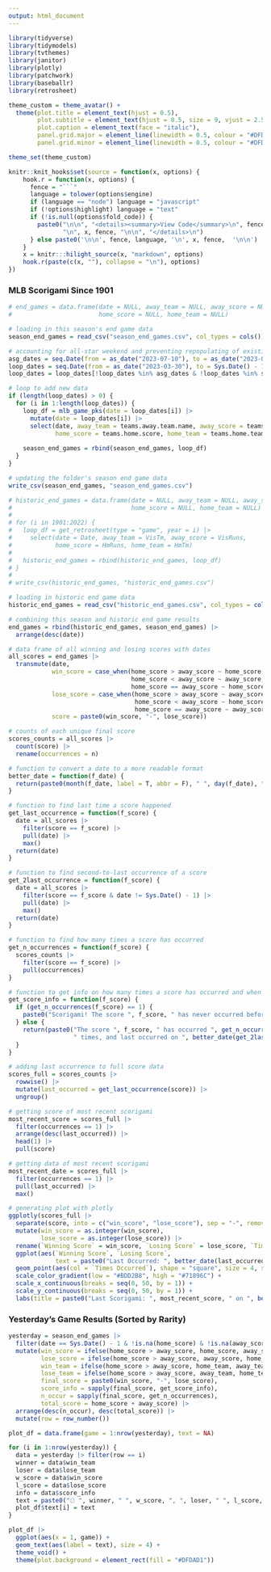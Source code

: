```yaml
---
output: html_document
---
```


```r
library(tidyverse)
library(tidymodels)
library(tvthemes)
library(janitor)
library(plotly)
library(patchwork)
library(baseballr)
library(retrosheet)

theme_custom = theme_avatar() +
  theme(plot.title = element_text(hjust = 0.5),
        plot.subtitle = element_text(hjust = 0.5, size = 9, vjust = 2.5, face = "italic"),
        plot.caption = element_text(face = "italic"),
        panel.grid.major = element_line(linewidth = 0.5, colour = "#DFDAD1"),
        panel.grid.minor = element_line(linewidth = 0.5, colour = "#DFDAD1"))

theme_set(theme_custom)

knitr::knit_hooks$set(source = function(x, options) {
    hook.r = function(x, options) {
      fence = "```"
      language = tolower(options$engine)
      if (language == "node") language = "javascript"
      if (!options$highlight) language = "text"
      if (!is.null(options$fold_code)) {
        paste0("\n\n", "<details><summary>View Code</summary>\n", fence, language,
               "\n", x, fence, "\n\n", "</details>\n")
      } else paste0('\n\n', fence, language, '\n', x, fence,  '\n\n')
    }
    x = knitr:::hilight_source(x, "markdown", options)
    hook.r(paste(c(x, ""), collapse = "\n"), options)
})
```

### MLB Scorigami Since 1901

```r
# end_games = data.frame(date = NULL, away_team = NULL, away_score = NULL,
#                        home_score = NULL, home_team = NULL)

# loading in this season's end game data
season_end_games = read_csv("season_end_games.csv", col_types = cols())

# accounting for all-star weekend and preventing repopulating of existing data
asg_dates = seq.Date(from = as_date("2023-07-10"), to = as_date("2023-07-13"), by = 1)
loop_dates = seq.Date(from = as_date("2023-03-30"), to = Sys.Date() - 1, by = 1)
loop_dates = loop_dates[!loop_dates %in% asg_dates & !loop_dates %in% season_end_games$date]

# loop to add new data
if (length(loop_dates) > 0) {
  for (i in 1:length(loop_dates)) {
    loop_df = mlb_game_pks(date = loop_dates[i]) |>
      mutate(date = loop_dates[i]) |>
      select(date, away_team = teams.away.team.name, away_score = teams.away.score,
             home_score = teams.home.score, home_team = teams.home.team.name)
    
    season_end_games = rbind(season_end_games, loop_df)
  }
}

# updating the folder's season end game data
write_csv(season_end_games, "season_end_games.csv")

# historic_end_games = data.frame(date = NULL, away_team = NULL, away_score = NULL,
#                                 home_score = NULL, home_team = NULL)
# 
# for (i in 1901:2022) {
#   loop_df = get_retrosheet(type = "game", year = i) |>
#     select(date = Date, away_team = VisTm, away_score = VisRuns,
#            home_score = HmRuns, home_team = HmTm)
# 
#   historic_end_games = rbind(historic_end_games, loop_df)
# }
# 
# write_csv(historic_end_games, "historic_end_games.csv")

# loading in historic end game data
historic_end_games = read_csv("historic_end_games.csv", col_types = cols())

# combining this season and historic end game results
end_games = rbind(historic_end_games, season_end_games) |>
  arrange(desc(date))

# data frame of all winning and losing scores with dates
all_scores = end_games |>
  transmute(date,
            win_score = case_when(home_score > away_score ~ home_score,
                                  home_score < away_score ~ away_score,
                                  home_score == away_score ~ home_score),
            lose_score = case_when(home_score > away_score ~ away_score,
                                   home_score < away_score ~ home_score,
                                   home_score == away_score ~ away_score),
            score = paste0(win_score, "-", lose_score))

# counts of each unique final score
scores_counts = all_scores |>
  count(score) |>
  rename(occurrences = n)

# function to convert a date to a more readable format
better_date = function(f_date) {
  return(paste0(month(f_date, label = T, abbr = F), " ", day(f_date), ", ", year(f_date)))
}

# function to find last time a score happened
get_last_occurrence = function(f_score) {
  date = all_scores |>
    filter(score == f_score) |>
    pull(date) |>
    max()
  return(date)
}

# function to find second-to-last occurrence of a score
get_2last_occurrence = function(f_score) {
  date = all_scores |>
    filter(score == f_score & date != Sys.Date() - 1) |>
    pull(date) |>
    max()
  return(date)
}

# function to find how many times a score has occurred
get_n_occurrences = function(f_score) {
  scores_counts |>
    filter(score == f_score) |>
    pull(occurrences)
}

# function to get info on how many times a score has occurred and when it last occurred
get_score_info = function(f_score) {
  if (get_n_occurrences(f_score) == 1) {
    paste0("Scorigami! The score ", f_score, " has never occurred before.")
  } else {
    return(paste0("The score ", f_score, " has occurred ", get_n_occurrences(f_score),
                  " times, and last occurred on ", better_date(get_2last_occurrence(f_score)), "."))
  }
}

# adding last occurrence to full score data
scores_full = scores_counts |>
  rowwise() |>
  mutate(last_occurred = get_last_occurrence(score)) |>
  ungroup()

# getting score of most recent scorigami
most_recent_score = scores_full |>
  filter(occurrences == 1) |>
  arrange(desc(last_occurred)) |>
  head(1) |>
  pull(score)

# getting data of most recent scorigami
most_recent_date = scores_full |>
  filter(occurrences == 1) |>
  pull(last_occurred) |>
  max()

# generating plot with plotly
ggplotly(scores_full |>
  separate(score, into = c("win_score", "lose_score"), sep = "-", remove = F) |>
  mutate(win_score = as.integer(win_score),
         lose_score = as.integer(lose_score)) |>
  rename(`Winning Score` = win_score, `Losing Score` = lose_score, `Times Occurred` = occurrences) |>
  ggplot(aes(`Winning Score`, `Losing Score`,
             text = paste0("Last Occurred: ", better_date(last_occurred)))) +
  geom_point(aes(col = `Times Occurred`), shape = "square", size = 4, show.legend = F) +
  scale_color_gradient(low = "#BDD2B8", high = "#71896C") +
  scale_x_continuous(breaks = seq(0, 50, by = 1)) +
  scale_y_continuous(breaks = seq(0, 50, by = 1)) +
  labs(title = paste0("Last Scorigami: ", most_recent_score, " on ", better_date(most_recent_date))))
```

### Yesterday's Game Results (Sorted by Rarity)

```r
yesterday = season_end_games |>
  filter(date == Sys.Date() - 1 & !is.na(home_score) & !is.na(away_score)) |>
  mutate(win_score = ifelse(home_score > away_score, home_score, away_score),
         lose_score = ifelse(home_score > away_score, away_score, home_score),
         win_team = ifelse(home_score > away_score, home_team, away_team),
         lose_team = ifelse(home_score > away_score, away_team, home_team),
         final_score = paste0(win_score, "-", lose_score),
         score_info = sapply(final_score, get_score_info),
         n_occur = sapply(final_score, get_n_occurrences),
         total_score = home_score + away_score) |>
  arrange(desc(n_occur), desc(total_score)) |>
  mutate(row = row_number())

plot_df = data.frame(game = 1:nrow(yesterday), text = NA)

for (i in 1:nrow(yesterday)) {
  data = yesterday |> filter(row == i)
  winner = data$win_team
  loser = data$lose_team
  w_score = data$win_score
  l_score = data$lose_score
  info = data$score_info
  text = paste0("⚾︎ ", winner, " ", w_score, ", ", loser, " ", l_score, ": ", info)
  plot_df$text[i] = text
}

plot_df |>
  ggplot(aes(x = 1, game)) +
  geom_text(aes(label = text), size = 4) +
  theme_void() +
  theme(plot.background = element_rect(fill = "#DFDAD1"))
```

































